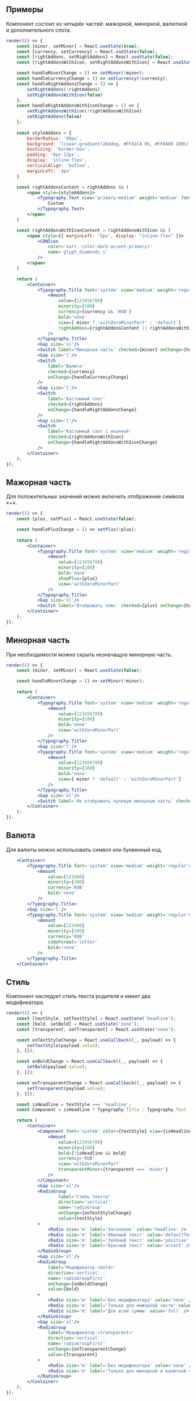 ## Примеры

Компонент состоит из четырёх частей: мажорной, минорной, валютной и дополнительного слота.

```jsx live
render(() => {
    const [minor, setMinor] = React.useState(true);
    const [currency, setCurrency] = React.useState(false);
    const [rightAddons, setRightAddons] = React.useState(false);
    const [rightAddonsWithIcon, setRightAddonsWithIcon] = React.useState(false);

    const handleMinorChange = () => setMinor(!minor);
    const handleCurrencyChange = () => setCurrency(!currency);
    const handleRightAddonsChange = () => {
        setRightAddons(!rightAddons)
        setRightAddonsWithIcon(false)
    };
    const handleRightAddonsWithIconChange = () => {
        setRightAddonsWithIcon(!rightAddonsWithIcon)
        setRightAddons(false)
    };
    
    const styleAddons = {
        borderRadius: '99px',
        background: 'linear-gradient(264deg, #FF42CA 0%, #FF8A00 100%)',
        boxSizing: 'border-box',
        padding: '6px 12px',
        display: 'inline-flex',
        verticalAlign: 'bottom',
        marginLeft: '4px'
    }

    const rightAddonsContent = rightAddons && ( 
        <span style={styleAddons}>
            <Typography.Text view='primary-medium' weight='medium' font='system' color='primary-inverted'>
                Custom
            </Typography.Text>
        </span>
    )

    const rightAddonsWithIconContent = rightAddonsWithIcon && ( 
        <span style={{ marginLeft: '5px', display: "inline-flex" }}>
            <CDNIcon 
                color='var(--color-dark-accent-primary)' 
                name='glyph_diamonds_s'
            />
        </span>
    )

    return (
        <Container>
            <Typography.Title font='system' view='medium' weight='regular'>
                <Amount 
                    value={123456700} 
                    minority={100} 
                    currency={currency && 'RUB'}  
                    bold='none' 
                    view={ minor ? 'withZeroMinorPart' : 'default'} 
                    rightAddons={rightAddonsContent || rightAddonsWithIconContent}
                />
            </Typography.Title>
            <Gap size='xl'/>
            <Switch label='Минорная часть' checked={minor} onChange={handleMinorChange} />
            <Gap size='l'/>
            <Switch
                label='Валюта'
                checked={currency}
                onChange={handleCurrencyChange}
            />
            <Gap size='l'/>
            <Switch
                label='Кастомный слот'
                checked={rightAddons}
                onChange={handleRightAddonsChange}
            />
            <Gap size='l'/>
            <Switch
                label='Кастомный слот с иконкой'
                checked={rightAddonsWithIcon}
                onChange={handleRightAddonsWithIconChange}
            />
        </Container>
    );
});
```

## Мажорная часть

Для положительных значений можно включить отображение символа «+».

```jsx live
render(() => {
    const [plus, setPlus] = React.useState(false);

    const handlePlusChange = () => setPlus(!plus);
    
    return (
        <Container>
            <Typography.Title font='system' view='medium' weight='regular'>
                <Amount 
                    value={123456700} 
                    minority={100} 
                    bold='none' 
                    showPlus={plus}
                    view='withZeroMinorPart'
                />
            </Typography.Title>
            <Gap size='xl'/>
            <Switch label='Отображать плюс' checked={plus} onChange={handlePlusChange} />
        </Container>
    );
});
```

## Минорная часть

При необходимости можно скрыть незначащую минорную часть.

```jsx live
render(() => {
    const [minor, setMinor] = React.useState(false);

    const handleMinorChange = () => setMinor(!minor);
    
    return (
        <Container>
            <Typography.Title font='system' view='medium' weight='regular'>
                <Amount 
                    value={123456789} 
                    minority={100} 
                    bold='none' 
                    view='withZeroMinorPart'
                />
            </Typography.Title>
            <Gap size='l'/>
            <Typography.Title font='system' view='medium' weight='regular'>
                <Amount 
                    value={123456700} 
                    minority={100} 
                    bold='none' 
                    view={ minor ? 'default' : 'withZeroMinorPart'}
                />
            </Typography.Title>
            <Gap size='xl'/>
            <Switch label='Не отображать нулевую минорную часть' checked={minor} onChange={handleMinorChange} />
        </Container>
    );
});
```

## Валюта

Для валюты можно использовать символ или буквенный код.

```jsx live
    <Container>
        <Typography.Title font='system' view='medium' weight='regular'>
            <Amount 
                value={123400} 
                minority={100} 
                currency='RUB'
                bold='none' 
            />
        </Typography.Title>
        <Gap size='l'/>
        <Typography.Title font='system' view='medium' weight='regular'>
            <Amount 
                value={123400} 
                minority={100} 
                currency='RUB'
                codeFormat='letter'
                bold='none' 
            />
        </Typography.Title>
    </Container>
```

## Стиль

Компонент наследует стиль текста родителя и имеет два модификатора.

```jsx live
render(() => {
    const [textStyle, setTextStyle] = React.useState('headline');
    const [bold, setBold] = React.useState('none');
    const [transparent, setTransparent] = React.useState('none');

    const onTextStyleChange = React.useCallback((_, payload) => {
        setTextStyle(payload.value);
    }, []);

    const onBoldChange = React.useCallback((_, payload) => {
        setBold(payload.value);
    }, []);

    const onTransparentChange = React.useCallback((_, payload) => {
        setTransparent(payload.value);
    }, []);

    const isHeadline = textStyle === 'headline';
    const Component = isHeadline ? Typography.Title : Typography.Text

    return (
        <Container>
            <Component font='system' color={textStyle} view={isHeadline ? 'medium' : 'primary-large'} weight={isHeadline ? 'bold' : 'regular'} >
                <Amount 
                    value={123456700} 
                    minority={100} 
                    bold={!isHeadline && bold} 
                    currency='RUB'
                    view='withZeroMinorPart'
                    transparentMinor={transparent === 'minor'}
                />
            </Component>
            <Gap size='xl'/>
            <RadioGroup
                    label='Стиль текста'
                    direction='vertical'
                    name='radioGroup'
                    onChange={onTextStyleChange}
                    value={textStyle}
            >
                <Radio size='m' label='Заголовок' value='headline' />
                <Radio size='m' label='Обычный текст' value='defaultText' />
                <Radio size='m' label='Зелёный текст' value='positive' />
                <Radio size='m' label='Красный текст' value='accent' />
            </RadioGroup>
            <Gap size='xl'/>
            <RadioGroup
                label='Модификатор «bold»'
                direction='vertical'
                name='radioGroupFirst'
                onChange={onBoldChange}
                value={bold}
            >
                <Radio size='m' label='Без модификатора' value='none' />
                <Radio size='m' label='Только для мажорной части' value='major' />
                <Radio size='m' label='Для всей суммы' value='full' />
            </RadioGroup>
            <Gap size='xl'/>
            <RadioGroup
                label='Модификатор «transparent»'
                direction='vertical'
                name='radioGroupFirst'
                onChange={onTransparentChange}
                value={transparent}
            >
                <Radio size='m' label='Без модификатора' value='none' />
                <Radio size='m' label='Только для минорной и валютной части' value='minor' />
            </RadioGroup>
        </Container>
    );
});
```
